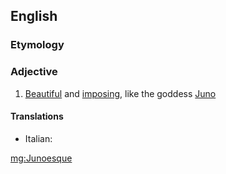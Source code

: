 ==English==

===Etymology===
{{suffix|Juno|esque|lang=en}}

===Adjective===
{{en-adj}}

# {{label|en|of a woman}} [[beautiful|Beautiful]] and [[imposing]], like the goddess [[Juno]]

====Translations====
{{trans-top|beautiful and imposing}}
* Italian: {{t|it|giunonico}}
{{trans-mid}}
{{trans-bottom}}

[[mg:Junoesque]]